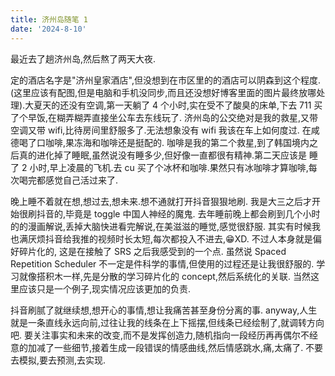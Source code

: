 ```yaml
---
title: 济州岛随笔 1
date: '2024-8-10'
---
```


最近去了趟济州岛,然后熬了两天大夜.

<div style={{ display: 'none' }}>
  定的酒店名字是"济州皇家酒店",但没想到在市区里的的酒店可以阴森到这个程度.(这里应该有配图,但是电脑和手机没同步,而且还没想好博客里面的图片最终放哪处理).大夏天的还没有空调,第一天躺了
  4 个小时,实在受不了酸臭的床单,下去 711 买了个早饭,在糊弄糊弄直接坐公车去东线玩了.
  济州岛的公交绝对是我的救星,又带空调又带 wifi,比待房间里舒服多了.无法想象没有 wifi
  我该在车上如何度过. 在咸德喝了口咖啡,果冻海和咖啡还是挺配的.
  咖啡是我的第二个救星,到了韩国境内之后真的进化掉了睡眠,虽然说没有睡多少,但好像一直都很有精神.第二天应该是
  睡了 2 小时,早上凌晨的飞机.去 cu
  买了个冰杯和咖啡.果然只有冰咖啡才算咖啡,每次喝完都感觉自己活过来了.
</div>

晚上睡不着就在想,想过去,想未来.想不通就打开抖音狠狠地刷. 我是大三之后才开始很刷抖音的,毕竟是 toggle 中国人神经的魔鬼. 去年睡前晚上都会刷到几个小时的的漫画解说,丢掉大脑快进看完解说,在美滋滋的睡觉,感觉很舒服. 其实有时候我也满厌烦抖音给我推的视频时长太短,每次都投入不进去,😁XD.
不过人本身就是偏好碎片化的, 这是在接触了 SRS 之后我感受到的一个点. 虽然说 Spaced Repetition Scheduler 不一定是件科学的事情,但使用的过程还是让我很舒服的. 学习就像搭积木一样,先是分散的学习碎片化的 concept,然后系统化的关联. 当然这里应该只是一个例子,现实情况应该更加的负责.

抖音刷腻了就继续想,想开心的事情,想让我痛苦甚至身份分离的事. anyway,人生就是一条直线永远向前,过往让我的线条在上下摇摆,但线条已经绘制了,就调转方向吧. 要关注事实和未来的改变,而不是发挥创造力,随机指向一段经历再再偶尔不经意的加减了一些细节,接着生成一段错误的情感曲线,然后情感跳水,痛,太痛了. 不要去模拟,要去预测,去实现.

